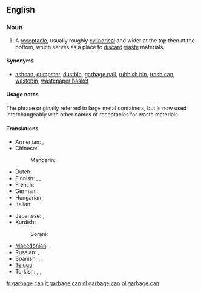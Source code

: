 ==English==

===Noun===
{{en-noun|sg=[[garbage]] [[can]]}}

# A [[receptacle]], usually roughly [[cylindrical]] and wider at the top then at the bottom, which serves as a place to [[discard]] [[waste]] materials.

====Synonyms====
* {{sense|container for trash}} [[ashcan]], [[dumpster]], [[dustbin]], [[garbage pail]], [[rubbish bin]], [[trash can]], [[wastebin]], [[wastepaper basket]]

====Usage notes====
The phrase originally referred to large metal containers, but is now used interchangeably with other names of receptacles for waste materials.

====Translations====
{{trans-top|A receptacle, which serves as a place to discard waste materials.}}
* Armenian: {{t-|hy|աղբարկղ|tr=aġbarkġ}},  {{t-|hy|աղբաման|tr=aġbaman}}
* Chinese:
*: Mandarin: {{t|zh|垃圾桶|tr=lājītǒng, lèsètǒng|sc=Hani}}
* Dutch: {{t+|nl|vuilnisbak|m}}
* Finnish: {{t-|fi|jäteastia}}, {{t+|fi|roskakori}}, {{t|fi|roskapönttö}}
* French: {{t+|fr|poubelle|m}}
* German: {{t|de|Mülleimer|m}}
* Hungarian: {{t-|hu|szemétvödör}}
* Italian: {{t+|it|secchio delle immondizie}}
{{trans-mid}}
* Japanese: {{t|ja|ごみ箱|tr=gomi-bako|sc=Jpan}}, {{t|ja|ごみ入|tr=gomi-ire|sc=Jpan}}
* Kurdish:
*: Sorani: {{t|ku|ته‌نه‌که‌ی خۆڵ|tr=tenekei xoll|sc=ku-Arab}}
* [[Macedonian]]: {{t|mk|корпа за отпадоци|f|tr=kórpa za otpádoci}},  {{t|mk|канта за ѓубре|f|tr=kánta za ǵúbre}}
* Russian: {{t|ru|мусорный ящик|m|tr=músornyj jáščik|sc=Cyrl}}, {{t|ru|ящик для мусора|m|tr=jáščik dlja músora|sc=Cyrl}}
* Spanish: {{t|es|bote de la basura|m}}, {{t+|es|basurero|m}}, {{t|es|tacho de basura|m}}
* [[Telugu]]: {{t|te|చెత్తబుట్ట|tr=cettabutta|sc=Telu}}
* Turkish: {{t|tr|çöp kutusu}},  {{t|tr|çöp tenekesi}},  {{t+|tr|çöp}}
{{trans-bottom}}

[[fr:garbage can]]
[[it:garbage can]]
[[nl:garbage can]]
[[pl:garbage can]]